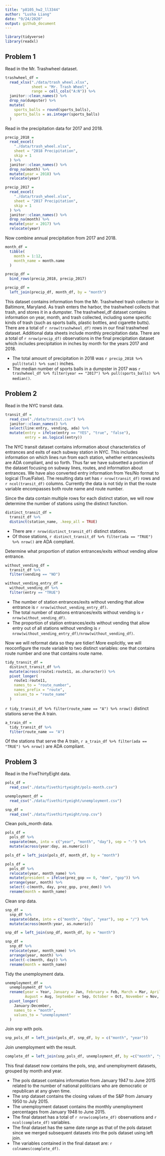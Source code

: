 ```yaml
---
title: "p8105_hw2_ll3344"
author: "Lusha Liang"
date: "9/24/2020"
output: github_document
---
```


```r
library(tidyverse)
library(readxl)
```

## Problem 1

Read in the Mr. Trashwheel dataset.

```r
trashwheel_df = 
  read_xlsx("./data/trash_wheel.xlsx", 
            sheet = "Mr. Trash Wheel",
            range = cell_cols("A:N")) %>% 
  janitor::clean_names() %>% 
  drop_na(dumpster) %>% 
  mutate(
    sports_balls = round(sports_balls),
    sports_balls = as.integer(sports_balls)
  )
```

Read in the precipitation data for 2017 and 2018. 

```r
precip_2018 = 
  read_excel(
    "./data/trash_wheel.xlsx",
    sheet = "2018 Precipitation",
    skip = 1
  ) %>% 
  janitor::clean_names() %>% 
  drop_na(month) %>% 
  mutate(year = 2018) %>% 
  relocate(year)

precip_2017 = 
  read_excel(
    "./data/trash_wheel.xlsx",
    sheet = "2017 Precipitation",
    skip = 1
  ) %>% 
  janitor::clean_names() %>% 
  drop_na(month) %>% 
  mutate(year = 2017) %>% 
  relocate(year)
```

Now combine annual precipitation from 2017 and 2018. 

```r
month_df = 
  tibble(
    month = 1:12,
    month_name = month.name
  )

precip_df = 
  bind_rows(precip_2018, precip_2017) 

precip_df = 
  left_join(precip_df, month_df, by = "month")
```

This dataset contains information from the Mr. Trashwheel trash collector in Baltimore, Maryland. As trash enters the harbor, the trashwheel collects that trash, and stores it in a dumpster. The trashwheel_df dataset contains information on year, month, and trash collected, including some specific kinds of trash (such as sports balls, plastic bottles, and cigarette butts). There are a total of `r nrow(trashwheel_df)` rows in our final trashwheel dataset. Additional data sheets include monthly precipitation data. There are a total of `r nrow(precip_df)` observations in the final precipitation dataset which includes precipitation in inches by month for the years 2017 and 2018. 

* The total amount of precipitation in 2018 was `r precip_2018 %>% pull(total) %>% sum()` inches. 
* The median number of sports balls in a dumpster in 2017 was `r trashwheel_df %>% filter(year == "2017") %>% pull(sports_balls) %>% median()`. 

## Problem 2

Read in the NYC transit data. 

```r
transit_df =
  read_csv("./data/transit.csv") %>% 
  janitor::clean_names() %>% 
  select(line:entry, vending, ada) %>%
  mutate(entry = ifelse(entry == "YES", "true", "false"),
         entry = as.logical(entry))
```

The NYC transit dataset contains information about characteristics of entrances and exits of each subway station in NYC. This includes information on which lines run from each station, whether entrances/exits are ADA compliant, and so forth. Thus far we have subsetted a portion of the dataset focusing on subway lines, routes, and information about entrances. We have also converted entry information from Yes/No format to logical (True/False). The resulting data set has `r nrow(transit_df)` rows and `r ncol(transit_df)` columns. Currently the data is not tidy in that the route variable encompasses both route name and route number. 

Since the data contain multiple rows for each distinct station, we will now determine the number of stations using the distinct function. 

```r
distinct_transit_df =
  transit_df %>% 
  distinct(station_name, .keep_all = TRUE)
```

* There are `r nrow(distinct_transit_df)` distinct stations. 
* Of those stations, `r distinct_transit_df %>% filter(ada == "TRUE") %>% nrow()` are ADA compliant.

Determine what proportion of station entrances/exits without vending allow entrance.

```r
without_vending_df = 
  transit_df %>% 
  filter(vending == "NO")

without_vending_entry_df =
  without_vending_df %>%
  filter(entry == "TRUE")
```

* The number of station entrances/exits without vending that allow entrance is `r nrow(without_vending_entry_df)`.
* The total number of stations entrances/exits without vending is `r nrow(without_vending_df)`. 
* The proportion of station entrances/exits without vending that allow entry out of all stations without vending is `r nrow(without_vending_entry_df)/nrow(without_vending_df)`. 

Now we will reformat data so they are tidier! More explicitly, we will reoconfigure the route variable to two distinct variables: one that contains route number and one that contains route name. 

```r
tidy_transit_df = 
  distinct_transit_df %>%
  mutate(across(route1:route11, as.character)) %>%
  pivot_longer(
    route1:route11,
    names_to = "route_number",
    names_prefix = "route",
    values_to = "route_name"
  )
```

`r tidy_transit_df %>% filter(route_name == "A") %>% nrow()` distinct stations serve the A train. 

```r
a_train_df =
  tidy_transit_df %>%
  filter(route_name == "A")
```

Of the stations that serve the A train, `r a_train_df %>% filter(ada == "TRUE") %>% nrow()` are ADA compliant. 

## Problem 3

Read in the FiveThirtyEight data. 

```r
pols_df =
  read_csv("./data/fivethirtyeight/pols-month.csv")

unemployment_df =
  read_csv("./data/fivethirtyeight/unemployment.csv")

snp_df =
  read_csv("./data/fivethirtyeight/snp.csv")
```

Clean pols_month data.

```r
pols_df = 
  pols_df %>%
  separate(mon, into = c("year", "month", "day"), sep = "-") %>%
  mutate(across(year:day, as.numeric))

pols_df = left_join(pols_df, month_df, by = "month")  

pols_df =
  pols_df %>%
  relocate(year, month_name) %>%
  mutate(president = ifelse(prez_gop == 0, "dem", "gop")) %>%
  arrange(year, month) %>%
  select(-c(month, day, prez_gop, prez_dem)) %>%
  rename(month = month_name)
```

Clean snp data. 

```r
snp_df = 
  snp_df %>%
  separate(date, into = c("month", "day", "year"), sep = "/") %>%
  mutate(across(month:year, as.numeric))

snp_df = left_join(snp_df, month_df, by = "month")  

snp_df =
  snp_df %>%
  relocate(year, month_name) %>% 
  arrange(year, month) %>%
  select(-c(month, day)) %>%
  rename(month = month_name)
```

Tidy the unemployment data. 

```r
unemployment_df = 
  unemployment_df %>%
  rename(year = Year, January = Jan, February = Feb, March = Mar, April = Apr, June = Jun, July = Jul,
         August = Aug, September = Sep, October = Oct, November = Nov, December = Dec) %>%
  pivot_longer(
    January:December,
    names_to = "month",
    values_to = "unemployment"
  ) 
```

Join snp with pols. 

```r
snp_pols_df = left_join(pols_df, snp_df, by = c("month", "year")) 
```

Join unemployment with the result. 

```r
complete_df = left_join(snp_pols_df, unemployment_df, by =c("month", "year"))
```

This final dataset now contains the pols, snp, and unemployment datasets, grouped by month and year.

* The pols dataset contains information from January 1947 to June 2015 related to the number of national politicians who are democratic or republican at any given time. 
* The snp dataset contains the closing values of the S&P from January 1950 to July 2015. 
* The unemployment dataset contains the monthly unemployment percentages from January 1948 to June 2015. 
* The final dataset has a total of `r nrow(complete_df)` observations and `r ncol(complete_df)` variables. 
* The final dataset has the same date range as that of the pols dataset since we merged subsequent datasets into the pols dataset using left join. 
* The variables contained in the final dataset are: `r colnames(complete_df)`.
